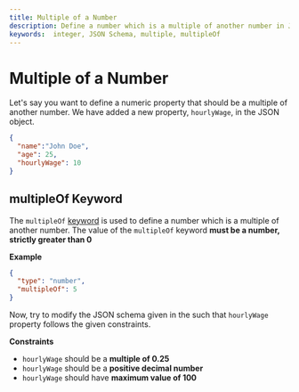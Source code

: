 ```yaml
---
title: Multiple of a Number
description: Define a number which is a multiple of another number in JSON Schema.
keywords:  integer, JSON Schema, multiple, multipleOf
---
```


# Multiple of a Number

Let's say you want to define a numeric property that should be a multiple of another number. We have added a new property, `hourlyWage`, in the JSON object.


```json highlightLineStart={4}
{
  "name":"John Doe",
  "age": 25,
  "hourlyWage": 10
}
```

## multipleOf Keyword 

The `multipleOf` [keyword](https://json-schema.org/learn/glossary#keyword) is used to define a number which is a multiple of another number. The value of the `multipleOf` keyword **must be a number, strictly greater than 0**

**Example**

```json
{
  "type": "number",
  "multipleOf": 5
}
```

Now, try to modify the JSON schema given in the <SideEditorLink/> such that `hourlyWage` property follows the given constraints. 

**Constraints**
- `hourlyWage` should be a **multiple of 0.25**
- `hourlyWage` should be a **positive decimal number**
- `hourlyWage` should have **maximum value of 100**

